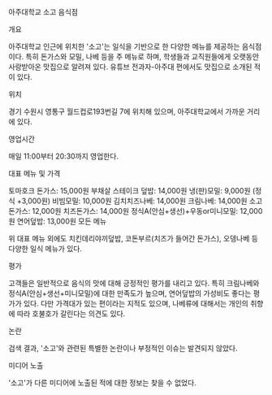 아주대학교 소고 음식점

개요

아주대학교 인근에 위치한 '소고'는 일식을 기반으로 한 다양한 메뉴를 제공하는 음식점이다. 특히 돈가스와 모밀, 나베 등을 주 메뉴로 하며, 학생들과 교직원들에게 오랫동안 사랑받아온 맛집으로 알려져 있다.
유튜브 전과자-아주대 편에서도 맛집으로 소개된 적이 있다.

위치

경기 수원시 영통구 월드컵로193번길 7에 위치해 있으며, 아주대학교에서 가까운 거리에 있다​.

영업시간

매일 11:00부터 20:30까지 영업한다​​.

대표 메뉴 및 가격

토마호크 돈가스: 15,000원
부채살 스테이크 덮밥: 14,000원
냉(판)모밀: 9,000원 (정식 +3,000원)
비빔모밀: 10,000원
김치치즈나베: 14,000원
크림나베: 14,000원
소고돈가스: 12,000원
치즈돈가스: 14,000원
정식A(안심+생선)+우동or미니모밀: 12,000원
연어덮밥: 13,000원​
모든 메뉴

위 대표 메뉴 외에도 치킨데리야끼덮밥, 코돈부르(치즈가 들어간 돈가스), 오뎅나베 등 다양한 일식 메뉴가 있다​​.

평가

고객들은 일반적으로 음식의 맛에 대해 긍정적인 평가를 내리고 있다. 특히 크림나베와 정식A(안심+생선+미니모밀)에 대한 만족도가 높으며, 연어덮밥의 가성비도 좋다는 평가가 있다. 다만 가격대가 있는 편이라는 지적도 있으며, 나베류에 대해서는 개인의 취향에 따라 호불호가 갈린다는 의견도 있다​​.

논란

검색 결과, '소고'와 관련된 특별한 논란이나 부정적인 이슈는 발견되지 않았다.

미디어 노출

'소고'가 다른 미디어에 노출된 적에 대한 정보는 찾을 수 없었다.